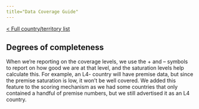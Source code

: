 ```yaml
---
title="Data Coverage Guide"
---
```


[< Full country/territory list](/data-coverage/introduction/)

## Degrees of completeness

When we’re reporting on the coverage levels, we use the + and – symbols to report on how good we are at that level, and the saturation levels help calculate this. For example, an L4- country will have premise data, but since the premise saturation is low, it won’t be well covered. We added this feature to the scoring mechanism as we had some countries that only contained a handful of premise numbers, but we still advertised it as an L4 country.
